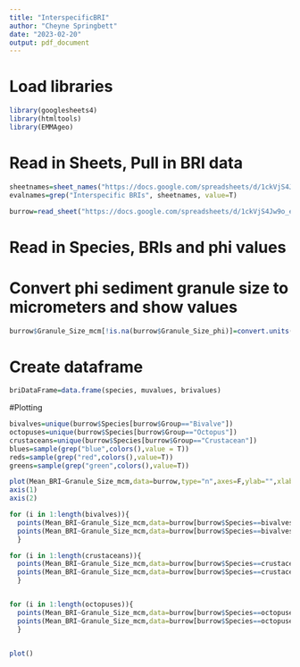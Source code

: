 ```yaml
---
title: "InterspecificBRI"
author: "Cheyne Springbett"
date: "2023-02-20"
output: pdf_document
---
```



# Load libraries
```r
library(googlesheets4)
library(htmltools)
library(EMMAgeo)


```


# Read in Sheets, Pull in BRI data

```r
sheetnames=sheet_names("https://docs.google.com/spreadsheets/d/1ckVjS4Jw9o_eg_l_TAwDFNp_evuu36sFHmXyUqT6YqA")
evalnames=grep("Interspecific BRIs", sheetnames, value=T)

burrow=read_sheet("https://docs.google.com/spreadsheets/d/1ckVjS4Jw9o_eg_l_TAwDFNp_evuu36sFHmXyUqT6YqA", sheet=evalnames[1])
```


# Read in Species, BRIs and phi values
# Convert phi sediment granule size to micrometers and show values

```r
burrow$Granule_Size_mcm[!is.na(burrow$Granule_Size_phi)]=convert.units(phi=burrow$Granule_Size_phi[!is.na(burrow$Granule_Size_phi)])
```

# Create dataframe

```r
briDataFrame=data.frame(species, muvalues, brivalues)
```


#Plotting
```r
bivalves=unique(burrow$Species[burrow$Group=="Bivalve"])
octopuses=unique(burrow$Species[burrow$Group=="Octopus"])
crustaceans=unique(burrow$Species[burrow$Group=="Crustacean"])
blues=sample(grep("blue",colors(),value = T))
reds=sample(grep("red",colors(),value=T))
greens=sample(grep("green",colors(),value=T))

plot(Mean_BRI~Granule_Size_mcm,data=burrow,type="n",axes=F,ylab="",xlab="",log="x")
axis(1)
axis(2)

for (i in 1:length(bivalves)){
  points(Mean_BRI~Granule_Size_mcm,data=burrow[burrow$Species==bivalves[i],],col=blues[i],type="l")
  points(Mean_BRI~Granule_Size_mcm,data=burrow[burrow$Species==bivalves[i],],pch=21,bg=blues[i])
  }

for (i in 1:length(crustaceans)){
  points(Mean_BRI~Granule_Size_mcm,data=burrow[burrow$Species==crustaceans[i],],col=reds[i],type="l")
  points(Mean_BRI~Granule_Size_mcm,data=burrow[burrow$Species==crustaceans[i],],pch=21,bg=reds[i])
  }


for (i in 1:length(octopuses)){
  points(Mean_BRI~Granule_Size_mcm,data=burrow[burrow$Species==octopuses[i],],col=greens[i],type="l")
  points(Mean_BRI~Granule_Size_mcm,data=burrow[burrow$Species==octopuses[i],],pch=21,bg=greens[i])
  }



```





```r
plot()



```


